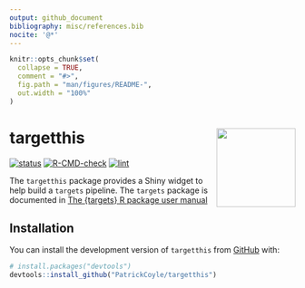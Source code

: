 ```yaml
---
output: github_document
bibliography: misc/references.bib
nocite: '@*'
---
```


<!-- README.md is generated from README.Rmd. Please edit that file -->

```r
knitr::opts_chunk$set(
  collapse = TRUE,
  comment = "#>",
  fig.path = "man/figures/README-",
  out.width = "100%"
)
```

# targetthis <img src="man/figures/logo.png" align="right" height="139" alt="" />

<!-- badges: start -->
[![status](https://www.repostatus.org/badges/latest/concept.svg)](https://www.repostatus.org/#concept)
[![R-CMD-check](https://github.com/PatrickCoyle/targetthis/actions/workflows/R-CMD-check.yaml/badge.svg)](https://github.com/PatrickCoyle/targetthis/actions/workflows/R-CMD-check.yaml)
[![lint](https://github.com/PatrickCoyle/targetthis/actions/workflows/lint.yaml/badge.svg)](https://github.com/PatrickCoyle/targetthis/actions/workflows/lint.yaml)
<!-- badges: end -->

The `targetthis` package provides a Shiny widget to help build a `targets` pipeline. The `targets` package is documented in [The {targets} R package user manual](https://books.ropensci.org/targets/)

## Installation

You can install the development version of `targetthis` from [GitHub](https://github.com/) with:

``` r
# install.packages("devtools")
devtools::install_github("PatrickCoyle/targetthis")
```